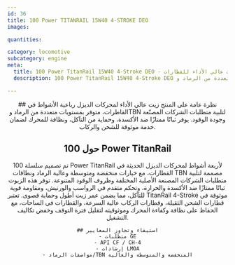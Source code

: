 ```yaml
---
id: 36
title: 100 Power TITANRAIL 15W40 4-STROKE DEO
images:

quantities:

category: locomotive
subcategory: engine
meta:
  title: 100 Power TitanRail 15W40 4-Stroke DEO - زيت محرك عالي الأداء للقطارات
  description: 100 Power TitanRail 15W40 4-Stroke DEO هو زيت محرك عالي الأداء مُصمم لمحركات الديزل رباعية الأشواط في القاطرات. متوفر بمستويات متعددة من الرماد وTBN لتلبية متطلبات المصنّعين وجودة الوقود، ويوفر ثباتًا ممتازًا ضد الأكسدة، وحماية فائقة من التآكل، ونظافة متميزة للمحرك. يلبي متطلبات GE ومعايير API CF / CH-4 وإرشادات LMOA.

---
```


<Header>
    ## نظرة عامة على المنتج
    زيت عالي الأداء لمحركات الديزل رباعية الأشواط في القاطرات، متوفر
    بمستويات متعددة من الرماد وTBN لتلبية متطلبات الشركات المصنّعة
    وجودة الوقود. يوفر ثباتًا ممتازًا ضد الأكسدة، وحماية من التآكل،
    ونظافة للمحرك لضمان خدمة موثوقة للشحن والركاب.

 ## حول 100 Power TitanRail
  تم تصميم سلسلة 100 Power TitanRail لأربعة أشواط لمحركات الديزل الحديثة في القطارات، مع خيارات منخفضة ومتوسطة وعالية الرماد ونطاقات TBN مصممة لتلبية متطلبات الشركات المصنعة الأصلية المختلفة وظروف الوقود المتنوعة. توفر هذه الزيوت ثباتًا ممتازًا ضد الأكسدة والحرارة، وتحكم متقدم في الرواسب والورنيش، ومقاومة قوية للتآكل، مما يضمن عمر زيت أطول وحماية قصوى. تعتبر TitanRail 4-Stroke موثوقة في قطارات الشحن الثقيلة، وقطارات الركاب عالية السرعة، والقطارات في الساحات، مع الحفاظ على نظافة وكفاءة المحرك وموثوقيته لتقليل فترة التوقف وخفض تكاليف التشغيل.

    ## استيفاء وتجاوز المعايير
    - متطلبات GE
    - API CF / CH-4
    - إرشادات LMOA
    - مواصفات الرماد/TBN المنخفضة والمتوسطة والعالية

</Header>
